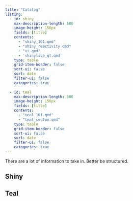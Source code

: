```yaml
---
title: "Catalog"
listing:
  - id: shiny
    max-description-length: 500
    image-height: 150px
    fields: [title]
    contents: 
      - "shiny_101.qmd"
      - "shiny_reactivity.qmd"
      - "ui.qmd"
      - 'shinylive_qt.qmd'
    type: table
    grid-item-border: false
    sort-ui: false
    sort: date
    filter-ui: false
    categories: true
    
  - id: teal
    max-description-length: 500
    image-height: 150px
    fields: [title]
    contents: 
      - "teal_101.qmd"
      - "teal_custom.qmd"
    type: table
    grid-item-border: false
    sort-ui: false
    sort: date
    filter-ui: false
    categories: true
---
```


There are a lot of information to take in. Better be structured.


## Shiny

::: {#shiny}
:::


## Teal

::: {#teal}
:::



